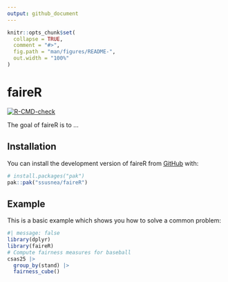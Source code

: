 ```yaml
---
output: github_document
---
```


<!-- README.md is generated from README.Rmd. Please edit that file -->

```r
knitr::opts_chunk$set(
  collapse = TRUE,
  comment = "#>",
  fig.path = "man/figures/README-",
  out.width = "100%"
)
```

# faireR

<!-- badges: start -->
[![R-CMD-check](https://github.com/ssusnea/faireR/actions/workflows/R-CMD-check.yaml/badge.svg)](https://github.com/ssusnea/faireR/actions/workflows/R-CMD-check.yaml)
<!-- badges: end -->

The goal of faireR is to ...

## Installation

You can install the development version of faireR from [GitHub](https://github.com/) with:

``` r
# install.packages("pak")
pak::pak("ssusnea/faireR")
```

## Example

This is a basic example which shows you how to solve a common problem:

```r
#| message: false
library(dplyr)
library(faireR)
# Compute fairness measures for baseball
csas25 |>
  group_by(stand) |>
  fairness_cube()
```


